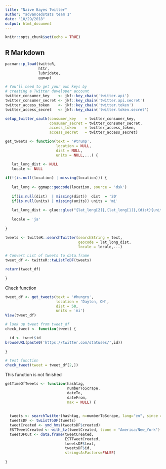```yaml
---
title: "Naive Bayes Twitter"
author: "advancedstats team 1"
date: "10/29/2018"
output: html_document
---
```


```r
knitr::opts_chunk$set(echo = TRUE)
```

## R Markdown

```r
pacman::p_load(twitteR,
               httr,
               lubridate,
               ggmap)
```

```r
# You'll need to get your own keys by 
# creating a Twitter developer account
twitter_consumer_key    <- jkf::key_chain('twitter.api')
twitter_consumer_secret <- jkf::key_chain('twitter.api.secret')
twitter_access_token    <- jkf::key_chain('twitter.token')
twitter_access_secret   <- jkf::key_chain('twitter.token.secret')

setup_twitter_oauth(consumer_key    = twitter_consumer_key,
                    consumer_secret = twitter_consumer_secret,
                    access_token    = twitter_access_token,
                    access_secret   = twitter_access_secret)
```

```r
get_tweets <- function(text = '#trump',
                       location = NULL,
                       dist = NULL,
                       units = NULL,...) {

   lat_long_dist <- NULL
   locale <- NULL
  
if(!(is.null(location) | missing(location))) {
  
   lat_long <- ggmap::geocode(location, source = 'dsk')
   
   if(is.null(dist)  | missing(dist))  dist  = '20'
   if(is.null(units) | missing(units)) units = 'mi'
   
   lat_long_dist <- glue::glue("{lat_long[2]},{lat_long[1]},{dist}{units}")
   
   locale = 'ja'
   
}

tweets <- twitteR::searchTwitter(searchString = text, 
                                 geocode = lat_long_dist,
                                 locale = locale,...)

# Convert List of tweets to data.frame
tweet_df <- twitteR::twListToDF(tweets)

return(tweet_df)
                       
}
```

Check function

```r
tweet_df <- get_tweets(text = '#hungry',
                       location = 'Dayton, OH',
                       dist = 50,
                       units = 'mi')
View(tweet_df)
```

```r
# look up tweet from tweet_df
check_tweet <- function(tweet) {

  id <- tweet$id
browseURL(paste0('https://twitter.com/statuses/',id))
          
}

# test function
check_tweet(tweet = tweet_df[2,])
```

This function is not finished

```r
getTimeOfTweets <- function(hashtag, 
                            numberToScrape, 
                            dateTo, 
                            dateFrom, 
                            max = NULL) {
  
  
  tweets <- searchTwitter(hashtag, n=numberToScrape, lang="en", since = dateTo, until = dateFrom, maxID = max)
  tweetsDF <- twListToDF(tweets)
  tweetCreated <- ymd_hms(tweetsDF$created)
  ESTTweetCreated <- with_tz(tweetCreated, tzone = "America/New_York")
  tweetDFOut <- data.frame(tweetCreated, 
                           ESTTweetCreated, 
                           tweetsDF$text, 
                           tweetsDF$id,
                           stringsAsFactors=FALSE)
  
}
```